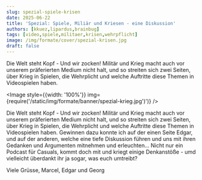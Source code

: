 ```yaml
---
slug: spezial-spiele-krisen
date: 2025-06-22
title: 'Spezial: Spiele, Miliär und Kriesen - eine Diskussion'
authors: [kkuez,lipardus,brainbug]
tags: [video,spiele,militaer,krisen,wehrpflicht]
image: /img/formate/cover/spezial-krisen.jpg
draft: false
---
```



Die Welt steht Kopf - Und wir zocken! Militär und Krieg macht auch vor unserem präferierten Medium nicht halt, und so streiten sich zwei Seiten, über Krieg in Spielen, die Wehrplicht und welche Auftritte diese Themen in Videospielen haben.

<Image style={{width: '100%'}} img={require('/static/img/formate/banner/spezial-krieg.jpg')')} />

<!--truncate-->

Die Welt steht Kopf - Und wir zocken! Militär und Krieg macht auch vor unserem präferierten Medium nicht halt, und so streiten sich zwei Seiten, über Krieg in Spielen, die Wehrplicht und welche Auftritte diese Themen in Videospielen haben. Gewinnen dazu konnte ich auf der einen Seite Edgar, und auf der anderen, welche eine tiefe Diskussion führen und uns mit ihren Gedanken und Argumenten mitnehmen und erleuchten...
Nicht nur ein Podcast für Casuals, kommt doch mit und kriegt einige Denkanstöße - umd vielleicht überdankt ihr ja sogar, was euch umtreibt?

Viele Grüsse,
Marcel, Edgar und Georg

<ReactPlayer
    width="100%"
    height="50px"
    controls
    url='https://m10z.picnotes.de/Spezial/M10Z_Spiele_Verantwortung_Politik_Krisen.mp3'
/>

